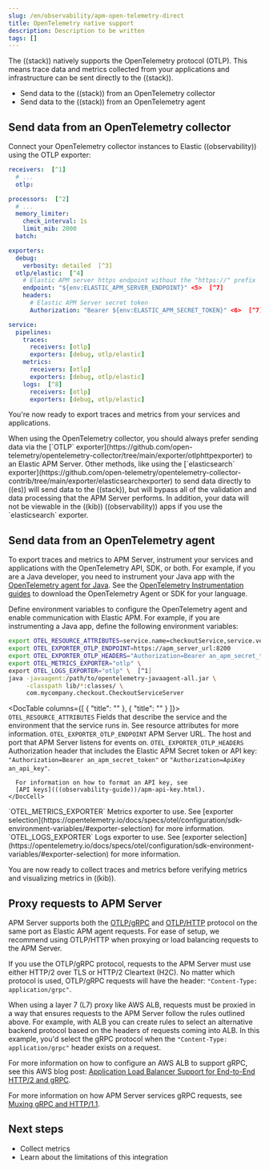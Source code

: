 ```yaml
---
slug: /en/observability/apm-open-telemetry-direct
title: OpenTelemetry native support
description: Description to be written
tags: []
---
```


<div id="apm-open-telemetry-direct"></div>

The ((stack)) natively supports the OpenTelemetry protocol (OTLP).
This means trace data and metrics collected from your applications and infrastructure can
be sent directly to the ((stack)).

* Send data to the ((stack)) from an <DocLink slug="/en/observability/apm-open-telemetry-direct" section="send-data-from-an-opentelemetry-collector">OpenTelemetry collector</DocLink>
* Send data to the ((stack)) from an <DocLink slug="/en/observability/apm-open-telemetry-direct" section="send-data-from-an-opentelemetry-agent">OpenTelemetry agent</DocLink>

<div id="apm-connect-open-telemetry-collector"></div>

## Send data from an OpenTelemetry collector

Connect your OpenTelemetry collector instances to Elastic ((observability)) using the OTLP exporter:

```yaml
receivers:  [^1]
  # ...
  otlp:

processors:  [^2]
  # ...
  memory_limiter:
    check_interval: 1s
    limit_mib: 2000
  batch:

exporters:
  debug:
    verbosity: detailed  [^3]
  otlp/elastic:  [^4]
    # Elastic APM server https endpoint without the "https://" prefix
    endpoint: "${env:ELASTIC_APM_SERVER_ENDPOINT}" <5>  [^7]
    headers:
      # Elastic APM Server secret token
      Authorization: "Bearer ${env:ELASTIC_APM_SECRET_TOKEN}" <6>  [^7]

service:
  pipelines:
    traces:
      receivers: [otlp]
      exporters: [debug, otlp/elastic]
    metrics:
      receivers: [otlp]
      exporters: [debug, otlp/elastic]
    logs:  [^8]
      receivers: [otlp]
      exporters: [debug, otlp/elastic]
```
[^1]: The receivers, like the
[OTLP receiver](https://github.com/open-telemetry/opentelemetry-collector/tree/main/receiver/otlpreceiver), that forward data emitted by APM agents, or the [host metrics receiver](https://github.com/open-telemetry/opentelemetry-collector-contrib/tree/main/receiver/hostmetricsreceiver).
[^2]: We recommend using the [Batch processor](https://github.com/open-telemetry/opentelemetry-collector/blob/main/processor/batchprocessor/README.md) and the [memory limiter processor](https://github.com/open-telemetry/opentelemetry-collector/blob/main/processor/memorylimiterprocessor/README.md). For more information, see [recommended processors](https://github.com/open-telemetry/opentelemetry-collector/blob/main/processor/README.md#recommended-processors).
[^3]: The [debug exporter](https://github.com/open-telemetry/opentelemetry-collector/tree/main/exporter/debugexporter) is helpful for troubleshooting, and supports configurable verbosity levels: `basic` (default), `normal`, and `detailed`.
[^4]: Elastic ((observability)) endpoint configuration.
APM Server supports a ProtoBuf payload via both the OTLP protocol over gRPC transport [(OTLP/gRPC)](https://opentelemetry.io/docs/specs/otlp/#otlpgrpc)
and the OTLP protocol over HTTP transport [(OTLP/HTTP)](https://opentelemetry.io/docs/specs/otlp/#otlphttp).
To learn more about these exporters, see the OpenTelemetry Collector documentation:
[OTLP/HTTP Exporter](https://github.com/open-telemetry/opentelemetry-collector/tree/main/exporter/otlphttpexporter) or
[OTLP/gRPC exporter](https://github.com/open-telemetry/opentelemetry-collector/tree/main/exporter/otlpexporter).
[^5]: Hostname and port of the APM Server endpoint. For example, `elastic-apm-server:8200`.
[^6]: Credential for Elastic APM <DocLink slug="/en/observability/apm-secret-token">secret token authorization</DocLink> (`Authorization: "Bearer a_secret_token"`) or <DocLink slug="/en/observability/apm-api-key">API key authorization</DocLink> (`Authorization: "ApiKey an_api_key"`).
[^7]: Environment-specific configuration parameters can be conveniently passed in as environment variables documented [here](https://opentelemetry.io/docs/collector/configuration/#environment-variables) (e.g. `ELASTIC_APM_SERVER_ENDPOINT` and `ELASTIC_APM_SECRET_TOKEN`).
[^8]:  <DocBadge template="technical preview" />  To send OpenTelemetry logs to ((stack)) version 8.0+, declare a `logs` pipeline.

You're now ready to export traces and metrics from your services and applications.

<DocCallOut title="Tip">
When using the OpenTelemetry collector, you should always prefer sending data via the [`OTLP` exporter](https://github.com/open-telemetry/opentelemetry-collector/tree/main/exporter/otlphttpexporter) to an Elastic APM Server.
Other methods, like using the [`elasticsearch` exporter](https://github.com/open-telemetry/opentelemetry-collector-contrib/tree/main/exporter/elasticsearchexporter) to send data directly to ((es)) will send data to the ((stack)),
but will bypass all of the validation and data processing that the APM Server performs.
In addition, your data will not be viewable in the ((kib)) ((observability)) apps if you use the `elasticsearch` exporter.
</DocCallOut>

<div id="apm-instrument-apps-otel"></div>

## Send data from an OpenTelemetry agent

To export traces and metrics to APM Server, instrument your services and applications
with the OpenTelemetry API, SDK, or both. For example, if you are a Java developer, you need to instrument your Java app with the
[OpenTelemetry agent for Java](https://github.com/open-telemetry/opentelemetry-java-instrumentation).
See the [OpenTelemetry Instrumentation guides](https://opentelemetry.io/docs/instrumentation/) to download the
OpenTelemetry Agent or SDK for your language.

Define environment variables to configure the OpenTelemetry agent and enable communication with Elastic APM.
For example, if you are instrumenting a Java app, define the following environment variables:

```bash
export OTEL_RESOURCE_ATTRIBUTES=service.name=checkoutService,service.version=1.1,deployment.environment=production
export OTEL_EXPORTER_OTLP_ENDPOINT=https://apm_server_url:8200
export OTEL_EXPORTER_OTLP_HEADERS="Authorization=Bearer an_apm_secret_token"
export OTEL_METRICS_EXPORTER="otlp" \
export OTEL_LOGS_EXPORTER="otlp" \  [^1]
java -javaagent:/path/to/opentelemetry-javaagent-all.jar \
     -classpath lib/*:classes/ \
     com.mycompany.checkout.CheckoutServiceServer
```
[^1]: <DocBadge template="technical preview" />  The OpenTelemetry logs intake via APM Server is currently in technical preview.

<DocTable columns={[
  { "title": "" },
  { "title": "" }
]}>
  <DocRow>
    <DocCell>`OTEL_RESOURCE_ATTRIBUTES`</DocCell>
    <DocCell>Fields that describe the service and the environment that the service runs in. See <DocLink slug="/en/observability/apm-open-telemetry-resource-attributes">resource attributes</DocLink> for more information.</DocCell>
  </DocRow>
  <DocRow>
    <DocCell>`OTEL_EXPORTER_OTLP_ENDPOINT`</DocCell>
    <DocCell>APM Server URL. The host and port that APM Server listens for events on.</DocCell>
  </DocRow>
  <DocRow>
    <DocCell>`OTEL_EXPORTER_OTLP_HEADERS`</DocCell>
    <DocCell>
      Authorization header that includes the Elastic APM Secret token or API key: `"Authorization=Bearer an_apm_secret_token"` or `"Authorization=ApiKey an_api_key"`.

      For information on how to format an API key, see
      [API keys](((observability-guide))/apm-api-key.html).
    </DocCell>
  </DocRow>
  <DocRow>
    <DocCell>`OTEL_METRICS_EXPORTER`</DocCell>
    <DocCell>Metrics exporter to use. See [exporter selection](https://opentelemetry.io/docs/specs/otel/configuration/sdk-environment-variables/#exporter-selection) for more information.</DocCell>
  </DocRow>
  <DocRow>
    <DocCell>`OTEL_LOGS_EXPORTER`</DocCell>
    <DocCell>Logs exporter to use. See [exporter selection](https://opentelemetry.io/docs/specs/otel/configuration/sdk-environment-variables/#exporter-selection) for more information.</DocCell>
  </DocRow>
</DocTable>

You are now ready to collect traces and <DocLink slug="/en/observability/apm-open-telemetry-collect-metrics">metrics</DocLink> before <DocLink slug="/en/observability/apm-open-telemetry-collect-metrics" section="verify-opentelemetry-metrics-data">verifying metrics</DocLink>
and <DocLink slug="/en/observability/apm-open-telemetry-collect-metrics" section="visualize-in-((kib))">visualizing metrics</DocLink> in ((kib)).

<div id="apm-open-telemetry-proxy-apm"></div>

## Proxy requests to APM Server

APM Server supports both the [OTLP/gRPC](https://opentelemetry.io/docs/specs/otlp/#otlpgrpc) and [OTLP/HTTP](https://opentelemetry.io/docs/specs/otlp/#otlphttp) protocol on the same port as Elastic APM agent requests. For ease of setup, we recommend using OTLP/HTTP when proxying or load balancing requests to the APM Server.

If you use the OTLP/gRPC protocol, requests to the APM Server must use either HTTP/2 over TLS or HTTP/2 Cleartext (H2C). No matter which protocol is used, OTLP/gRPC requests will have the header: `"Content-Type: application/grpc"`.

When using a layer 7 (L7) proxy like AWS ALB, requests must be proxied in a way that ensures requests to the APM Server follow the rules outlined above. For example, with ALB you can create rules to select an alternative backend protocol based on the headers of requests coming into ALB. In this example, you'd select the gRPC protocol when the  `"Content-Type: application/grpc"` header exists on a request.

For more information on how to configure an AWS ALB to support gRPC, see this AWS blog post:
[Application Load Balancer Support for End-to-End HTTP/2 and gRPC](https://aws.amazon.com/blogs/aws/new-application-load-balancer-support-for-end-to-end-http-2-and-grpc/).

For more information on how APM Server services gRPC requests, see
[Muxing gRPC and HTTP/1.1](https://github.com/elastic/apm-server/blob/main/dev_docs/otel.md#muxing-grpc-and-http11).

<div id="apm-open-telemetry-direct-next"></div>

## Next steps

* <DocLink slug="/en/observability/apm-open-telemetry-collect-metrics">Collect metrics</DocLink>
* Learn about the <DocLink slug="/en/observability/apm-open-telemetry-known-limitations">limitations of this integration</DocLink>

